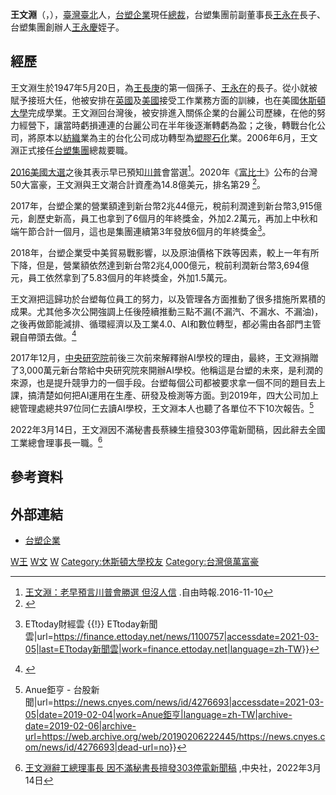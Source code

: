 {{Infobox_officeholder
| name = 王文淵
| different name=William Wang 
|occupation= [[台塑企業|台塑企業]]總裁
| image name = 雲林縣麥寮鄉社教園區(智慧圖書館暨生活美學館)新建工程開工動土暨祈福典禮(王文淵)(cropped).jpg
|圖像說明 = 攝於2018年
| width = 
| now = 
| period = 
| Sex = 男 
| nationality = {{ROC}}
| Native place = 
| date of birth ={{birth_date_and_age|1947|5|20}}
| place of birth = {{ROC-1928|臺灣省}}[[臺北市_(省轄市)|臺北市]]
| parents = [[王永在|王永在]]（父親）
| relatives = [[王永慶|王永慶]]（伯父）
| spouse = 
| networth = 《[[富比士|富比士]]》：{{USD|17.9億}}<ref>{{cite web |title=William & Wilfred Wang |url=https://www.forbes.com/profile/william-wilfred-wang/ |website=Forbes |accessdate=2021-05-05 |archive-date=2021-10-24 |archive-url=https://web.archive.org/web/20211024104947/https://www.forbes.com/profile/william-wilfred-wang/ |dead-url=no }}</ref>
| educate = 
*[[美國|美國]][[休士頓大學|休士頓大學]]化學工程學士
*[[美國|美國]][[休士頓大學|休士頓大學]]工業工程碩士
| past =
*[[南亞塑膠|南亞塑膠]]塑膠第三事業部兼工務部經理
*第三屆江蘇發展國際諮詢會議顧問
*[[台塑河靜鋼鐵|台塑河靜鋼鐵]]董事長
*財團法人[[中華民國|中華民國]]紡織業拓展會名譽董事長
*財團法人[[工業技術研究院|工業技術研究院]]董事
*[[中華民國經濟部|經濟部]]產業發展諮詢委員會委員
*[[中華民國經濟部|經濟部]]顧問
*[[行政院|行政院]]研究發展考核委員會委員
*[[中華民國|中華民國]][[全國工業總會|全國工業總會]]副理事長、監事會召集人
}}

'''王文淵'''（{{lang-en|William Wang}}，{{bd|1947年|5月20日|catIdx=W王}}），[[臺灣|臺灣]][[臺北|臺北]]人，[[台塑企業|台塑企業]]現任[[總裁|總裁]]，台塑集團前副董事長[[王永在|王永在]]長子、台塑集團創辦人[[王永慶|王永慶]]姪子。

==經歷==
王文淵生於1947年5月20日，為[[王長庚|王長庚]]的第一個孫子、[[王永在|王永在]]的長子。從小就被賦予接班大任，他被安排在[[英國|英國]]及[[美國|美國]]接受工作業務方面的訓練，也在美國[[休斯頓大學|休斯頓大學]]完成學業。王文淵回台灣後，被安排進入關係企業的台麗公司歷練，在他的努力經營下，讓當時虧損連連的台麗公司在半年後逐漸轉虧為盈；之後，轉戰台化公司，將原本以[[紡織|紡織]]業為主的台化公司成功轉型為[[塑膠|塑膠]][[石化|石化]]業。2006年6月，王文淵正式接任[[台塑集團|台塑集團]]總裁要職。

[[2016美國大選|2016美國大選]]之後其表示早已預知[[唐納德·川普|川普]]會當選<ref>[http://news.ltn.com.tw/news/business/breakingnews/1882150 王文淵：老早預言川普會勝選 但沒人信] {{Wayback|url=http://news.ltn.com.tw/news/business/breakingnews/1882150|date=20161201081402}}.自由時報.2016-11-10</ref>。2020年《[[富比士|富比士]]》公布的台灣50大富豪，王文淵與王文潮合計資產為14.8億美元，排名第29 <ref>{{Cite web|title=【台50大富豪1】富比士最新調查出爐　頂新魏家兄弟成首富、郭董落居第四|url=https://tw.appledaily.com/property/20200116/TAF73IDOVLE2RFT2WIHFEIQQUI/|accessdate=2020-02-18|publisher=蘋果即時|dead-url=no|archive-date=2020-03-05|archive-url=https://web.archive.org/web/20200305180057/https://tw.appledaily.com/property/20200116/TAF73IDOVLE2RFT2WIHFEIQQUI/}}</ref>。

2017年，台塑企業的營業額達到新台幣2兆44億元，稅前利潤達到新台幣3,915億元，創歷史新高，員工也拿到了6個月的年終獎金，外加2.2萬元，再加上中秋和端午節合計一個月，這也是集團連續第3年發放6個月的年終獎金<ref>{{Cite web|title=王文淵加碼！台塑年終6個月外加2.2萬元紅包 {{!}} ETtoday財經雲 {{!}} ETtoday新聞雲|url=https://finance.ettoday.net/news/1100757|accessdate=2021-03-05|last=ETtoday新聞雲|work=finance.ettoday.net|language=zh-TW}}</ref>。

2018年，台塑企業受中美貿易戰影響，以及原油價格下跌等因素，較上一年有所下降，但是，營業額依然達到新台幣2兆4,000億元，稅前利潤新台幣3,694億元，員工依然拿到了5.83個月的年終獎金，外加1.5萬元。

王文淵把這歸功於台塑每位員工的努力，以及管理各方面推動了很多措施所累積的成果。尤其他多次公開強調上任後陸續推動三點不漏(不漏汽、不漏水、不漏油)，之後再做節能減排、循環經濟以及工業4.0、AI和數位轉型，都必需由各部門主管親自帶頭去做。<ref>{{Cite web|title=台塑運動會 王文淵：2017稅前淨利創新高|url=https://news.ebc.net.tw/news/business/138811|accessdate=2021-03-05|work=東森新聞|language=zh-hant|archive-date=2021-05-10|archive-url=https://web.archive.org/web/20210510045050/https://news.ebc.net.tw/news/business/138811|dead-url=no}}</ref>

2017年12月，[[中央研究院|中央研究院]]前後三次前來解釋辦AI學校的理由，最終，王文淵捐贈了3,000萬元新台幣給中央研究院來開辦AI學校。他稱這是台塑的未來，是利潤的來源，也是提升競爭力的一個手段。台塑每個公司都被要求拿一個不同的題目去上課，搞清楚如何把AI運用在生產、研發及檢測等方面。到2019年，四大公司加上總管理處總共97位同仁去讀AI學校，王文淵本人也聽了各單位不下10次報告。<ref>{{Cite web|title=〈觀察〉全面推動人工智慧 成台塑四寶今年重點發展 {{!}} Anue鉅亨 - 台股新聞|url=https://news.cnyes.com/news/id/4276693|accessdate=2021-03-05|date=2019-02-04|work=Anue鉅亨|language=zh-TW|archive-date=2019-02-06|archive-url=https://web.archive.org/web/20190206222445/https://news.cnyes.com/news/id/4276693|dead-url=no}}</ref>

2022年3月14日，王文淵因不滿秘書長蔡練生擅發303停電新聞稿，因此辭去全國工業總會理事長一職。<ref>[https://www.cna.com.tw/news/afe/202203145003.aspx 王文淵辭工總理事長 因不滿秘書長擅發303停電新聞稿] {{Wayback|url=https://www.cna.com.tw/news/afe/202203145003.aspx |date=20220322173945 }},中央社，2022年3月14日</ref>

==參考資料==
{{reflist}}
==外部連結==
*[https://www.fpg.com.tw/tw 台塑企業] {{Wayback|url= https://www.fpg.com.tw/tw|date=20211012104121}}

{{王永在家族}}

[[Category:台灣企業家|W王]]
[[Category:王長庚家族|W文]]
[[Category:王姓|W]]
[[Category:休斯頓大學校友|Category:休斯頓大學校友]]
[[Category:台灣億萬富豪|Category:台灣億萬富豪]]